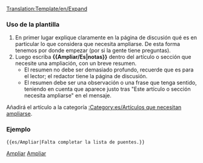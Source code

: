 <noinclude>[[Translation:Template/en/Expand]]</noinclude><noinclude></noinclude>{{es/Metaplantilla de avisos| tipo  = información
| imagen= en/Paper-plus.png
| texto = Este artículo o sección necesita '''[{{SERVER}}{{localurl:{{NAMESPACE}}:{{PAGENAME}}|action=edit}} ampliarse]'''.<br/>{{{1|}}}
<div style="font-size: 80%">
* Puede encontrar más información sobre qué necesita ampliarse en la [[Talk:{{PAGENAME}}|discusión]] de artículo.
* Recuerde utilizar el [[es/Wiki/Manual de Estilo|manual de estilo]].
* Quite esta plantilla una vez que se haya ampliado el artículo.
</div>
}}<includeonly>{{{2|[[Category:es/Artículos que necesitan ampliarse]]}}}</includeonly><noinclude>

===Uso de la plantilla===
#En primer lugar explique claramente en la página de discusión qué es en particular lo que considera que necesita ampliarse. De esta forma tenemos por donde empezar (por si la gente tiene preguntas).
#Luego escriba '''<nowiki>{{</nowiki>Ampliar/Es|notas<nowiki>}}</nowiki>''' dentro del artículo o sección que necesite una ampliación, con un breve resumen.
#*El resumen no debe ser demasiado profundo, recuerde que es para el lector; el redactor tiene la página de discusión.
#*El resumen debe ser una observación o una frase que tenga sentido, teniendo en cuenta que aparece justo tras "Este artículo o sección necesita ampliarse" en el mensaje.

Añadirá el artículo a la categoría [[:Category:es/Artículos que necesitan ampliarse]].

===Ejemplo===
<pre>{{es/Ampliar|Falta completar la lista de puentes.}}</pre>
{{es/Ampliar|Falta completar la lista de puentes.|2=}}

[[Category:es/Plantillas|Ampliar]][[Category:es/Cajas de mensajes|Ampliar]]</noinclude>